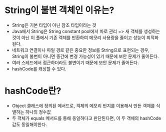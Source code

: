 # String이 불변 객체인 이유는?
- String은 기본 타입이 아닌 참조 타입이라는 것
- Java에서 String은 String constant pool에서 따로 관리 => 새 객체를 생성하는 것이 아닌 이 풀에서 기존 객체를 반환하여 메모리 사용량을 줄이고 성능이 최적화 된다.
- 네트워크 연결이나 파일 경로 같은 중요한 정보를 String으로 표현되는 경우, String이 불변이 아니면 중간에 변경 가능성이 있기 때문에 보안 문제가 줄어든다.
- 여러 스레드에서 접근하더라도 불변이기 때문에 보안 문제가 줄어든다.
- hashCode를 캐싱할 수 있다.

# hashCode란?
- Object 클래스에 정의된 메서드로, 객체의 메모리 번지를 이용해서 만든 객체를 식별하는 하나의 정수값
- 두 객체가 equals 메서드를 통해 동일하다고 판단된다면, 이 두 객체의 hashCode 값도 동일해야한다.
